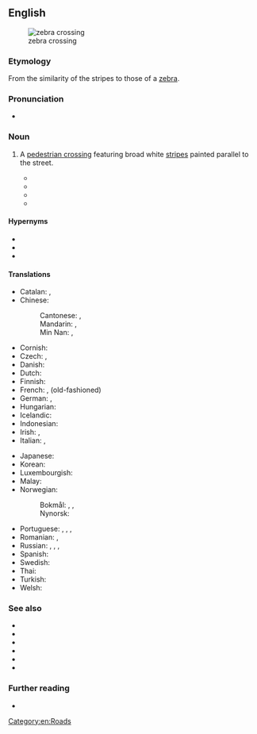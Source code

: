 ==English==
[[File:Zebra crossing.jpg|thumb|zebra crossing]]

===Etymology===
From the similarity of the stripes to those of a [[zebra]].

===Pronunciation===
* {{audio|en|en-au-zebra crossing.ogg|Audio (AU)}}

===Noun===
{{en-noun}}

# {{lb|en|Australian|UK|NZ}} A [[pedestrian crossing]] featuring broad white [[stripe]]s painted parallel to the street.
#* {{RQ:Adams Hitchhiker|6|passage='Oh, that was easy,' says Man, and for an encore goes on to prove that black is white and gets himself killed on the next '''zebra crossing'''.}}
#* {{quote-book
|en
|year=2003
|title=The Highway Code for Northern Ireland
|publisher=The Stationery Office
|isbn=9780337044052
|page=16
|pageurl=http://books.google.com/books?id=yubfM0rSbE4C&pg=PA16&dq=%22zebra+crossing%22
|passage=Do not ride across a [[pelican crossing|pelican]], [[puffin crossing|puffin]] or '''zebra crossing'''. Dismount and wheel your cycle across.
}}
#* {{quote-book
|en
|date=2008-12-16
|title={{w|The God of Small Things}}
|first=Arundhati
|last=Roy
|authorlink=Arundhati Roy
|publisher=Random House
|isbn=9780812979657
|ol=24604480M
|section=Ch. 1
|url=http://books.google.com/books?id=nwICBETtEqYC&pg=PT12&dq=%22zebra+crossing%22
|passage=They also believed that if they were killed on a '''zebra crossing''', the Government would pay for their funerals. They had the definite impression that that was what '''zebra crossings''' were meant for. Free funerals.
}}
#* {{quote-journal
|en
|date=2010-12-22
|title=Beatles' Abbey Road '''zebra crossing''' given listed status
|periodical=BBC News
|url=http://www.bbc.co.uk/news/uk-england-london-12059385
|passage=The Abbey Road '''zebra crossing''' in north London — made famous after appearing on a Beatles album cover — has been given Grade II listed status.
}}

====Hypernyms====
* {{l|en|crosswalk}}
* {{l|en|pedestrian crossing}}
* {{l|en|ped xing}}

====Translations====
{{trans-top|pedestrian crossing featuring broad white stripes}}
* Catalan: {{t|ca|pas zebra|m}}, {{t|ca|pas de zebra|m}}
* Chinese:
*: Cantonese: {{t|yue|斑馬線|sc=Hani}}, {{t|yue|斑马线|tr=baan1 maa5 sin3|sc=Hani}}
*: Mandarin: {{t+|cmn|斑馬線|sc=Hani}}, {{t+|cmn|斑马线|tr=bānmǎxiàn|sc=Hani}}
*: Min Nan: {{t+|nan|斑馬線|sc=Hani}}, {{t|nan|斑马线|tr=pan-má-sòaⁿ, pan-bé-sòaⁿ|sc=Hani}}
* Cornish: {{t|kw|treusva labol|f}}
* Czech: {{t+|cs|zebra|f}}, {{t+|cs|přechod pro chodce}}
* Danish: {{t|da|fodgængerovergang|c}}
* Dutch: {{t+|nl|zebrapad|n}}
* Finnish: {{t+|fi|suojatie}}
* French: {{t+|fr|passage piétons|m}}, {{t+|fr|passage clouté|m}} (old-fashioned)
* German: {{t+|de|Zebrastreifen|m}}, {{t|de|Fußgängerüberweg|m}} {{qualifier|formally}}
* Hungarian: {{t+|hu|zebra}}
* Icelandic: {{t|is|sebrabraut|f}}
* Indonesian: {{t|id|zebra cross}}
* Irish: {{t|ga|trasrian síogach|m}}, {{t|ga|bealach trasna|m}}
* Italian: {{t|it|strisce pedonali|f}}, {{t|it|attraversamento zebrato|m}}
{{trans-mid}}
* Japanese: {{t+|ja|横断歩道|tr=ōdan hodō|sc=Jpan}}
* Korean: {{t+|ko|횡단보도|sc=Kore}}
* Luxembourgish: {{t|lb|Zebrasträif|f}}
* Malay: {{t+|ms|lintasan zebra}}
* Norwegian:
*: Bokmål: {{t|nb|fotgjengerfelt|n}}, {{t|nb|fotgjengerovergang|m}}, {{t|nb|gangfelt|n}}
*: Nynorsk: {{t|nn|gangfelt|n}}
* Portuguese: {{t+|pt|passadeira|f}} {{q|Portugal}}, {{t+|pt|zebra|f}} {{q|Portugal}}, {{t|pt|faixa de pedestres|f}} {{q|Brazil}}, {{t+|pt|faixa|f}} {{q|Brazil}}
* Romanian: {{t|ro|trecere de pietoni|f}}, {{t+|ro|zebră|f}}
* Russian: {{t+|ru|пешехо́дный перехо́д|m}}, {{t|ru|полоса́тый перехо́д|m}}, {{t+|ru|зе́бра|f}}, {{t|ru|зе́бра перехо́д|m}}
* Spanish: {{t|es|paso de cebra|m}}
* Swedish: {{t+|sv|övergångsställe}}
* Thai: {{t+|th|ทางม้าลาย|tr=taang máa laai}}
* Turkish: {{t+|tr|yaya geçidi}}
* Welsh: {{t|cy|croesfan sebra|f}}
{{trans-bottom}}

===See also===
* {{l|en|Belisha beacon}}
* {{l|en|ghost island}}
* {{l|en|island}}
* {{l|en|pelican crossing}}
* {{l|en|puffin crossing}}
* {{l|en|toucan crossing}}

===Further reading===
* {{pedia}}

[[Category:en:Roads]]